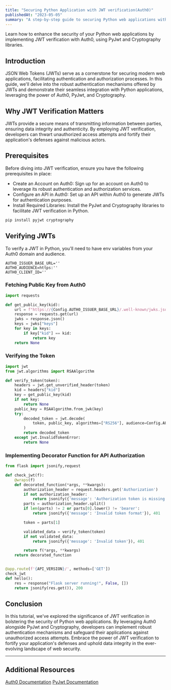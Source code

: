 ```yaml
---
title: "Securing Python Application with JWT verification(Auth0)"
publishedAt: "2023-05-05"
summary: "A step-by-step guide to securing Python web applications with JWT verification using Auth0, PyJwt, and Cryptography libraries."
---
```


Learn how to enhance the security of your Python web applications by implementing JWT verification with Auth0, using PyJwt and Cryptography libraries.

## Introduction

JSON Web Tokens (JWTs) serve as a cornerstone for securing modern web applications, facilitating authentication and authorization processes. In this guide, we'll delve into the robust authentication mechanisms offered by JWTs and demonstrate their seamless integration with Python applications, leveraging the power of Auth0, PyJwt, and Cryptography.

## Why JWT Verification Matters

JWTs provide a secure means of transmitting information between parties, ensuring data integrity and authenticity. By employing JWT verification, developers can thwart unauthorized access attempts and fortify their application's defenses against malicious actors.

## Prerequisites

Before diving into JWT verification, ensure you have the following prerequisites in place:

- Create an Account on Auth0: Sign up for an account on Auth0 to leverage its robust authentication and authorization services.
- Configure an API in Auth0: Set up an API within Auth0 to generate JWTs for authentication purposes.
- Install Required Libraries: Install the PyJwt and Cryptography libraries to facilitate JWT verification in Python.

```python
pip install pyjwt cryptography
```

## Verifying JWTs

To verify a JWT in Python, you'll need to have env variables from your Auth0 domain and audience.

```.env
AUTH0_ISSUER_BASE_URL=''
AUTH0_AUDIENCE=https:''
AUTH0_CLIENT_ID=''
```

### Fetching Public Key from Auth0

```python
import requests

def get_public_key(kid):
    url = f"https://{Config.AUTH0_ISSUER_BASE_URL}/.well-known/jwks.json"
    response = requests.get(url)
    jwks = response.json()
    keys = jwks["keys"]
    for key in keys:
        if key["kid"] == kid:
            return key
    return None
```

### Verifying the Token

```python
import jwt
from jwt.algorithms import RSAAlgorithm

def verify_token(token):
    headers = jwt.get_unverified_header(token)
    kid = headers["kid"]
    key = get_public_key(kid)
    if not key:
        return None
    public_key = RSAAlgorithm.from_jwk(key)
    try:
        decoded_token = jwt.decode(
            token, public_key, algorithms=["RS256"], audience=Config.AUTH0_AUDIENCE
        )
        return decoded_token
    except jwt.InvalidTokenError:
        return None
```

### Implementing Decorator Function for API Authorization

```python
from flask import jsonify,request

def check_jwt(f):
    @wraps(f)
    def decorated_function(*args, **kwargs):
        authorization_header = request.headers.get('Authorization')
        if not authorization_header:
            return jsonify({'message': 'Authorization token is missing'}), 401
        parts = authorization_header.split()
        if len(parts) != 2 or parts[0].lower() != 'bearer':
            return jsonify({'message': 'Invalid token format'}), 401

        token = parts[1]

        validated_data = verify_token(token)
        if not validated_data:
            return jsonify({'message': 'Invalid token'}), 401

        return f(*args, **kwargs)
    return decorated_function


@app.route(f'{API_VERSION}/', methods=['GET'])
check_jwt
def hello():
    res = response("Flask server running!", False, [])
    return jsonify(res.get()), 200

```

## Conclusion

In this tutorial, we've explored the significance of JWT verification in bolstering the security of Python web applications. By leveraging Auth0 alongside PyJwt and Cryptography, developers can implement robust authentication mechanisms and safeguard their applications against unauthorized access attempts. Embrace the power of JWT verification to fortify your application's defenses and uphold data integrity in the ever-evolving landscape of web security.

---

## Additional Resources

[Auth0 Documentation](https://auth0.com/docs/secure/tokens/json-web-tokens/validate-json-web-tokens)
[PyJwt Documentation](https://pyjwt.readthedocs.io/en/stable/)
